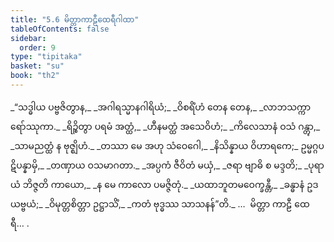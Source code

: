 ```yaml
---
title: "5.6 မိတ္တာကာဠီထေရီဂါထာ"
tableOfContents: false
sidebar:
  order: 9
type: "tipitaka"
basket: "su"
book: "th2"
---
```



<DynamicBreadcrumb />

<Division number="92" book="th2">

<Paragraph number="139" type="verses" book="th2">
_“သဒ္ဓါယ ပဗ္ဗဇိတွာန,_  
_အဂါရသ္မာနဂါရိယံ;_  
_ဝိစရိံဟံ တေန တေန,_  
_လာဘသက္ကာရော်ဿုကာ._  

</Paragraph>

</Division>
<Division number="93" book="th2">

<Paragraph number="140" type="verses" book="th2">
_ရိဉ္စိတွာ ပရမံ အတ္ထံ,_  
_ဟီနမတ္ထံ အသေဝိဟံ;_  
_ကိလေသာနံ ဝသံ ဂန္တွာ,_  
_သာမညတ္ထံ န ဗုဇ္ဈိဟံ._  

</Paragraph>

</Division>
<Division number="94" book="th2">

<Paragraph number="141" type="verses" book="th2">
_တဿာ မေ အဟု သံဝေဂေါ,_  
_နိသိန္နာယ ဝိဟာရကေ;_  
ဥမ္မဂ္ဂပဋိပန္နာမှိ,_  
_တဏှာယ ဝသမာဂတာ._  

</Paragraph>

</Division>
<Division number="95" book="th2">

<Paragraph number="142" type="verses" book="th2">
_အပ္ပကံ ဇီဝိတံ မယှံ,_  
_ဇရာ ဗျာဓိ စ မဒ္ဒတိ;_  
_ပုရာယံ ဘိဇ္ဇတိ ကာယော,_  
_န မေ ကာလော ပမဇ္ဇိတုံ._  

</Paragraph>

</Division>
<Division number="96" book="th2">

<Paragraph number="143" type="verses" book="th2">
_ယထာဘူတမဝေက္ခန္တီ,_  
_ခန္ဓာနံ ဥဒယဗ္ဗယံ;_  
_ဝိမုတ္တစိတ္တာ ဥဋ္ဌာသိံ,_  
_ကတံ ဗုဒ္ဓဿ သာသနန်”တိ._  


</Paragraph>
</Division>

<Paragraph number="144" type="center" book="th2">
…  မိတ္တာ ကာဠီ ထေရီ… .
</Paragraph>